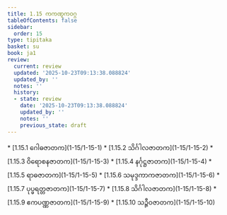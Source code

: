 ```yaml
---
title: 1.15 ကကဏ္ဋကဝဂ္ဂ
tableOfContents: false
sidebar:
  order: 15
type: tipitaka
basket: su
book: ja1
review:
  current: review
  updated: '2025-10-23T09:13:38.088824'
  updated_by: ''
  notes: ''
  history:
  - state: review
    date: '2025-10-23T09:13:38.088824'
    updated_by: ''
    notes: ''
    previous_state: draft
---
```



<ReviewStatus review={frontmatter.review} showDetails={true} />

<HypothesisAnnotation frontmatter={frontmatter} />

<DynamicBreadcrumb />



<TableOfContents book="ja1" section="1.15">
* [1.15.1 ဂေါဓဇာတက](1-15/1-15-1)
* [1.15.2 သိင်္ဂါလဇာတက](1-15/1-15-2)
* [1.15.3 ဝိရောစနဇာတက](1-15/1-15-3)
* [1.15.4 နင်္ဂုဋ္ဌဇာတက](1-15/1-15-4)
* [1.15.5 ရာဓဇာတက](1-15/1-15-5)
* [1.15.6 သမုဒ္ဒကာကဇာတက](1-15/1-15-6)
* [1.15.7 ပုပ္ဖရတ္တဇာတက](1-15/1-15-7)
* [1.15.8 သိင်္ဂါလဇာတက](1-15/1-15-8)
* [1.15.9 ဧကပဏ္ဏဇာတက](1-15/1-15-9)
* [1.15.10 သဉ္ဇီဝဇာတက](1-15/1-15-10)
</TableOfContents>